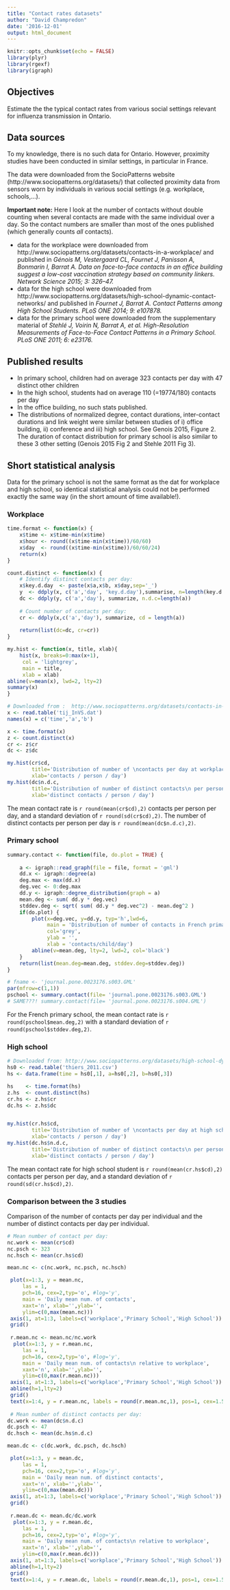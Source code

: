```yaml
---
title: "Contact rates datasets"
author: "David Champredon"
date: '2016-12-01'
output: html_document
---
```


```r
knitr::opts_chunk$set(echo = FALSE)
library(plyr)
library(rgexf)
library(igraph)
```

## Objectives

Estimate the the typical contact rates from various social settings relevant for influenza transmission in Ontario.

## Data sources

To my knowledge, there is no such data for Ontario. However, proximity studies have been conducted in similar settings, in particular in France. 

The data were downloaded from the SocioPatterns website (http://www.sociopatterns.org/datasets/) that collected proximity data from sensors worn by individuals in various social settings (e.g. workplace, schools,...). 

**Important note:** Here I look at the number of contacts without double counting when several contacts are made with the same individual over a day. So the contact numbers are smaller than most of the ones published (which generally counts *all* contacts).

* data for the workplace were downloaded from   http://www.sociopatterns.org/datasets/contacts-in-a-workplace/ and published in *Génois M, Vestergaard CL, Fournet J, Panisson A, Bonmarin I, Barrat A. Data on face-to-face contacts in an office building suggest a low-cost vaccination strategy based on community linkers. Network Science 2015; 3: 326–47.*
* data for the high school were downloaded from http://www.sociopatterns.org/datasets/high-school-dynamic-contact-networks/ and published in *Fournet J, Barrat A. Contact Patterns among High School Students. PLoS ONE 2014; 9: e107878.*
* data for the primary school were downloaded from the supplementary material of *Stehlé J, Voirin N, Barrat A, et al. High-Resolution Measurements of Face-to-Face Contact Patterns in a Primary School. PLoS ONE 2011; 6: e23176.*


## Published results

* In primary school, children had on average 323 contacts per day with 47 distinct other children
* In the high school, students had on average 110 (=19774/180) contacts per day
* In the office building, no such stats published.
* The distributions of normalized degree, contact durations, inter-contact durations and link weight were similar between studies of i) office building, ii) conference and iii) high school. See Genois 2015, Figure 2. The duration of contact distribution for primary school is also similar to these 3 other setting (Genois 2015 Fig 2 and Stehle 2011 Fig 3).


## Short statistical analysis

Data for the primary school is not the same format as the dat for workplace and high school, so identical statistical analysis could not be performed exactly the same way (in the short amount of time available!).

### Workplace
```r
time.format <- function(x) {
	x$time <- x$time-min(x$time)
	x$hour <- round((x$time-min(x$time))/60/60)
	x$day  <- round((x$time-min(x$time))/60/60/24)
	return(x)
}

count.distinct <- function(x) {
	# Identify distinct contacts per day:
	x$key.d.day  <- paste(x$a,x$b, x$day,sep='_')
	y  <- ddply(x, c('a','day', 'key.d.day'),summarise, n=length(key.d.day))
	dc <- ddply(y, c('a','day'), summarize, n.d.c=length(a))
	
	# Count number of contacts per day:
	cr <- ddply(x,c('a','day'), summarize, cd = length(a))
	
	return(list(dc=dc, cr=cr))
}

my.hist <- function(x, title, xlab){
	hist(x, breaks=0:max(x+1),
	 col = 'lightgrey',
	 main = title,
	 xlab = xlab)
abline(v=mean(x), lwd=2, lty=2)
summary(x)
}
```



```r
# Downloaded from :  http://www.sociopatterns.org/datasets/contacts-in-a-workplace/
x <- read.table('tij_InVS.dat')
names(x) = c('time','a','b')

x <- time.format(x)
z <- count.distinct(x)
cr <- z$cr
dc <- z$dc

my.hist(cr$cd, 
		title='Distribution of number of \ncontacts per day at workplace',
		xlab='contacts / person / day')
my.hist(dc$n.d.c, 
		title='Distribution of number of distinct contacts\n per person per day at workplace',
		xlab='distinct contacts / person / day')
```

The mean contact rate is `r round(mean(cr$cd),2)` contacts per person per day, and a standard deviation of `r round(sd(cr$cd),2)`.
The number of distinct contacts per person per day is `r round(mean(dc$n.d.c),2)`.


### Primary school

```r
summary.contact <- function(file, do.plot = TRUE) {
	
	a <- igraph::read_graph(file = file, format = 'gml')
	dd.x <- igraph::degree(a)
	deg.max <- max(dd.x)
	deg.vec <- 0:deg.max
	dd.y <- igraph::degree_distribution(graph = a)
	mean.deg <- sum( dd.y * deg.vec)
	stddev.deg <- sqrt( sum( dd.y * deg.vec^2) - mean.deg^2 )
	if(do.plot) {
		plot(x=deg.vec, y=dd.y, typ='h',lwd=6, 
			 main = 'Distribution of number of contacts in French primary school',
			 col='grey',
			 ylab = '',
			 xlab = 'contacts/child/day')
		abline(v=mean.deg, lty=2, lwd=2, col='black')
	}
	return(list(mean.deg=mean.deg, stddev.deg=stddev.deg))
}

# fname <- 'journal.pone.0023176.s003.GML'
par(mfrow=c(1,1))
pschool <- summary.contact(file= 'journal.pone.0023176.s003.GML')
# SAME???! summary.contact(file= 'journal.pone.0023176.s004.GML')
```

For the French primary school, the mean contact rate is `r round(pschool$mean.deg,2)` with a standard deviation of `r round(pschool$stddev.deg,2)`.

### High school

```r
# Downloaded from: http://www.sociopatterns.org/datasets/high-school-dynamic-contact-networks/
hs0 <- read.table('thiers_2011.csv')
hs <- data.frame(time = hs0[,1], a=hs0[,2], b=hs0[,3])

hs    <- time.format(hs)
z.hs  <- count.distinct(hs)
cr.hs <- z.hs$cr
dc.hs <- z.hs$dc


my.hist(cr.hs$cd, 
		title='Distribution of number of \ncontacts per day at high school',
		xlab='contacts / person / day')
my.hist(dc.hs$n.d.c, 
		title='Distribution of number of distinct contacts\n per person per day at high school',
		xlab='distinct contacts / person / day')

```
The mean contact rate for high school student is `r round(mean(cr.hs$cd),2)` contacts per person per day, and a standard deviation of `r round(sd(cr.hs$cd),2)`.

### Comparison between the 3 studies

Comparison of the number of contacts per day per individual and the number of distinct contacts per day per individual.





```r

# Mean number of contact per day:
nc.work <- mean(cr$cd)
nc.psch <- 323
nc.hsch <- mean(cr.hs$cd)

mean.nc <- c(nc.work, nc.psch, nc.hsch)

 plot(x=1:3, y = mean.nc,
 	 las = 1,
 	 pch=16, cex=2,typ='o', #log='y',
 	 main = 'Daily mean num. of contacts',
 	 xaxt='n', xlab='',ylab='',
 	 ylim=c(0,max(mean.nc)))
 axis(1, at=1:3, labels=c('workplace','Primary School','High School'))
 grid()
 
 r.mean.nc <- mean.nc/nc.work
  plot(x=1:3, y = r.mean.nc,
 	 las = 1,
 	 pch=16, cex=2,typ='o', #log='y',
 	 main = 'Daily mean num. of contacts\n relative to workplace',
 	 xaxt='n', xlab='',ylab='',
 	 ylim=c(0,max(r.mean.nc)))
 axis(1, at=1:3, labels=c('workplace','Primary School','High School'))
 abline(h=1,lty=2)
 grid()
 text(x=1:4, y = r.mean.nc, labels = round(r.mean.nc,1), pos=1, cex=1.5)
 
 # Mean number of distinct contacts per day:
dc.work <- mean(dc$n.d.c)
dc.psch <- 47
dc.hsch <- mean(dc.hs$n.d.c)

mean.dc <- c(dc.work, dc.psch, dc.hsch)

 plot(x=1:3, y = mean.dc,
 	 las = 1,
 	 pch=16, cex=2,typ='o', #log='y',
 	 main = 'Daily mean num. of distinct contacts',
 	 xaxt='n', xlab='',ylab='',
 	 ylim=c(0,max(mean.dc)))
 axis(1, at=1:3, labels=c('workplace','Primary School','High School'))
 grid()
 
 r.mean.dc <- mean.dc/dc.work
  plot(x=1:3, y = r.mean.dc,
 	 las = 1,
 	 pch=16, cex=2,typ='o', #log='y',
 	 main = 'Daily mean num. of contacts\n relative to workplace',
 	 xaxt='n', xlab='',ylab='',
 	 ylim=c(0,max(r.mean.dc)))
 axis(1, at=1:3, labels=c('workplace','Primary School','High School'))
 abline(h=1,lty=2)
 grid()
 text(x=1:4, y = r.mean.dc, labels = round(r.mean.dc,1), pos=1, cex=1.5)
 


```





